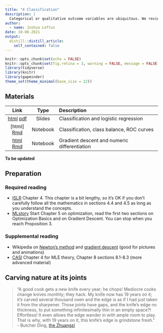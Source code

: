 ```yaml
---
title: "4 Classification"
description: |
  Categorical or qualitative outcome variables are ubiquitous. We review some supervised learning methods for classification, and see how these may be applied to observational causal inference.
author:
  - name: Joshua Loftus
date: 10-08-2021
output:
  distill::distill_article:
    self_contained: false
---
```


```r
knitr::opts_chunk$set(echo = FALSE)
knitr::opts_chunk$set(fig.retina = 3, warning = FALSE, message = FALSE)
library(tidyverse)
library(knitr)
library(gapminder)
theme_set(theme_minimal(base_size = 22))
```


## Materials

| Link | Type | Description             |
|:----:|:----:|:------------------------|
| [html](slides/04-1-classification.html)  [pdf](slides/04-1-classification_handout.pdf) | Slides | Classification and logistic regression
| [html] [Rmd](notebooks/classification.Rmd) | Notebook | Classification, class balance, ROC curves |
| [html](notebooks/gradient_descent.html) [Rmd](notebooks/gradient_descent.Rmd) | Notebook | Gradient descent and numeric differentiation |

**To be updated**

## Preparation

### Required reading


- [ISLR](https://www.statlearning.com/) Chapter 4. This chapter is a bit lengthy, so it's OK if you don't carefully follow all the mathematics in sections 4.4 and 4.5 as long as you understand the concepts.
- [MLstory](https://mlstory.org/) Start Chapter 5 on optimization, read the first two sections on Optimization Basics and on Gradient Descent. You can stop when you reach Proposition 3.

### Supplemental reading

- Wikipedia on [Newton's method](https://en.wikipedia.org/wiki/Newton%27s_method_in_optimization) and [gradient descent](https://en.wikipedia.org/wiki/Gradient_descent) (good for pictures and animations)
- [CASI](https://hastie.su.domains/CASI/) Chapter 4 for MLE theory, Chapter 8 sections 8.1-8.3 (more advanced material)

## Carving nature at its joints

> "A good cook gets a new knife every year; he chops! Mediocre cooks change knives monthly; they hack. My knife now has 19 years on it; it’s carved several thousand oxen and the edge is as if I had just taken it from the sharpener. Those joints have gaps, and the knife’s edge no thickness, to put something infinitesimally thin in an empty space?! Effortless! It even allows the edge wander in with ample room to play. That is why, with 19 years on it, this knife’s edge is grindstone fresh." - Butcher Ding, [the Zhuangzi](https://plato.stanford.edu/entries/zhuangzi/#PonP)


